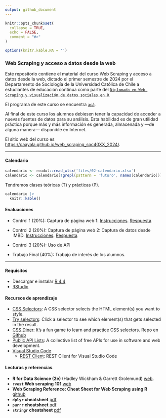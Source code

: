 ```yaml
---
output: github_document
---
```


<!-- README.md is generated from README.Rmd. Please edit that file -->

```r
knitr::opts_chunk$set(
  collapse = TRUE,
  echo = FALSE,
  comment = "#>"
)

options(knitr.kable.NA = '')
```

### Web Scraping y acceso a datos desde la web

<!-- badges: start -->
<!-- badges: end -->

Este repositorio contiene el material del curso Web Scraping y acceso a datos desde la web, 
dictado el primer semestre de 2024 por el Departamento de Sociología de la Universidad Católica de Chile a estudiantes de educación continua como parte del [`Diplomado en Web Scraping y visualización de datos sociales en R`][dip_R]. 

El programa de este curso se encuentra [`acá`](files/01-programa.pdf).

[dip_R]: https://educacioncontinua.uc.cl/programas/webscraping-y-acceso-a-datos-desde-la-web/

Al final de este curso los alumnos debiesen tener la capacidad de acceder a nuevas fuentes de datos para su análisis. Esta habilidad es de gran utilidad práctica porque más y más información es generada, almacenada y ---de alguna manera--- disponible en Internet.

El sitio web del curso es <https://caayala.github.io/web_scraping_soc40XX_2024/>.

---

#### Calendario

```r
calendario <- readxl::read_xlsx('files/02-calendario.xlsx')
calendario <- calendario[!grepl(pattern = 'futuro', names(calendario))]
```

Tendremos clases teóricas (T) y prácticas (P).

```r
calendario |> 
  knitr::kable()
```

#### Evaluaciones 

- Control 1 (20%): Captura de página web 1. 
    [Instrucciones](./homework/c_1).
    [Respuesta](./homework/c_1_answers.pdf).
- Control 2 (20%): Captura de página web 2: Captura de datos desde IMBD.
    [Instrucciones](./homework/c_2).
    [Respuesta](./homework/c_2_answers.pdf).
- Control 3 (20%): Uso de API
<!-- Análisis de canciones en Spotify. -->
<!-- [Instrucciones](./homework/c_3). -->
<!-- [Respuesta](./homework/c_3_answers.pdf) -->

- Trabajo Final (40%): Trabajo de interés de los alumnos.

---

#### Requisitos

- Descargar e instalar [R 4.4](https://cran.r-project.org)
- [RStudio](https://posit.co/downloads/) 


#### Recursos de aprendizaje

- [CSS Selectors](https://www.w3schools.com/css/css_selectors.asp): 
  A CSS selector selects the HTML element(s) you want to style.
- [Try selectors](https://www.w3schools.com/CSSref/trysel.php): 
  Click a selector to see which element(s) that gets selected in the result.
- [CSS Diner](https://flukeout.github.io): 
  It's a fun game to learn and practice CSS selectors. 
  Repo en [Github](https://github.com/flukeout/css-diner)
- [Public API Lists](https://github.com/public-api-lists/public-api-lists):
  A collective list of free APIs for use in software and web development.
- [Visual Studio Code](https://code.visualstudio.com)
    - [REST Client](https://marketplace.visualstudio.com/items?itemName=humao.rest-client): 
    REST Client for Visual Studio Code


#### Lecturas y referencias
	
- **R for Data Science (2e)** (Hadley Wickham & Garrett Grolemund) [web](https://r4ds.hadley.nz/index.html). 
- **`rvest` Web scraping 101** [web](https://rvest.tidyverse.org/articles/rvest.html)
- **Web Scraping Reference: Cheat Sheet for Web Scraping using R** [github](https://github.com/yusuzech/r-web-scraping-cheat-sheet)
- **`dplyr` cheatsheet** [pdf](https://raw.githubusercontent.com/rstudio/cheatsheets/main/dplyr.pdf)
- **`purrr` cheatsheet** [pdf](https://raw.githubusercontent.com/rstudio/cheatsheets/main/purrr.pdf)
- **`stringr` cheatsheet** [pdf](https://raw.githubusercontent.com/rstudio/cheatsheets/main/strings.pdf) 
